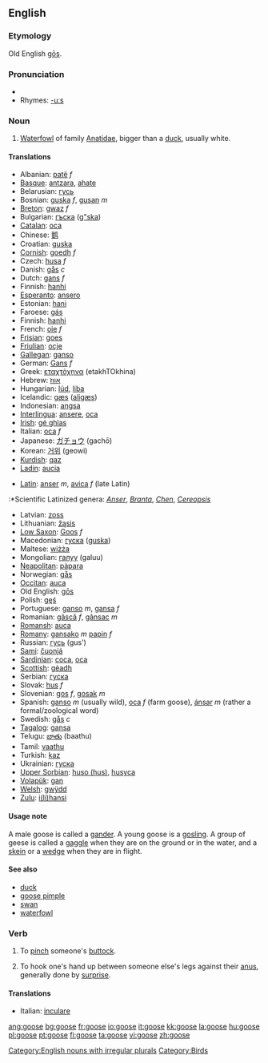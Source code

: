 ==English==
===Etymology===
Old English [[gos#Old English|gōs]].

===Pronunciation===
*{{IPA|/'guːs/}}
*Rhymes: [[Rhymes:English:-uːs|-uːs]]

===Noun===

{{en-noun|geese}}

# [[waterfowl|Waterfowl]] of family [[Anatidae]], bigger than a [[duck]], usually white.

====Translations====
{{top}}
*Albanian: [[patë]] ''f''
*[[Basque]]: [[antzara]], [[ahate]]
*Belarusian: [[гусь]]
*Bosnian: [[guska]] ''f'', [[gusan]] ''m''
*[[Breton]]: [[gwaz]] ''f''
*Bulgarian: [[гъска]] ([[g"ska]])
*[[Catalan]]: [[oca]]
*Chinese: [[鹅]]
*Croatian: [[guska]]
*[[Cornish]]: [[goedh]] ''f''
*Czech: [[husa]] ''f''
*Danish: [[gås]] ''c''
*Dutch: [[gans]] ''f''
*Finnish: [[hanhi]]
*[[Esperanto]]: [[ansero]]
*Estonian: [[hani]]
*Faroese: [[gás]]
*Finnish: [[hanhi]]
*French: [[oie]] ''f''
*[[Frisian]]: [[goes]]
*[[Friulian]]: [[ocje]]
*[[Gallegan]]: [[ganso]]
*German: [[Gans]] ''f''
*Greek: [[εταχτόχηνα]] (etakhTOkhina)
*Hebrew: [[:he:אוז|אווז]]
*Hungarian: [[lúd]], [[liba]]
*Icelandic: [[gæs]] ([[aligæs]]) {{f}}
*Indonesian: [[angsa]]
*[[Interlingua]]: [[ansere]], [[oca]]
*[[Irish]]: [[gé ghlas]]
*Italian: [[oca]] ''f''
*Japanese: [[ガチョウ]] (gachō)
*Korean: [[거위]] (geowi)
*[[Kurdish]]: [[qaz]]
*[[Ladin]]: [[aucia]]
{{mid}}
*[[Latin]]: [[anser]] ''m'', [[avica]] ''f'' (late Latin)
:*Scientific Latinized genera: ''[[Anser]]'', ''[[Branta]]'', ''[[Chen]]'', ''[[Cereopsis]]''
*Latvian: [[zoss]]
*Lithuanian: [[žąsis]]
*[[Low Saxon]]: [[Goos]] ''f''
*Macedonian: [[гуска]] ([[guska]])
*Maltese: [[wiżża]]
*Mongolian: [[галуу]] (galuu)
*[[Neapolitan]]: [[pàpara]]
*Norwegian: [[gås]]
*[[Occitan]]: [[auca]]
*Old English: [[gos#Old English|gōs]]
*Polish: [[gęś]]
*Portuguese: [[ganso]] ''m'', [[gansa]] ''f''
*Romanian: [[gâscă]] ''f'', [[gânsac]] ''m''
*[[Romansh]]: [[auca]]
*[[Romany]]: [[gansako]] ''m'' [[papin]] ''f''
*Russian: [[гусь]] (gus')
*[[Sami]]: [[čuonjá]]
*[[Sardinian]]: [[coca]], [[oca]]
*[[Scottish]]: [[gèadh]]
*Serbian: [[гуска]]
*Slovak: [[hus]] ''f''
*Slovenian: [[gos]] ''f'', [[gosak]] ''m''
*Spanish: [[ganso]] ''m'' (usually wild), [[oca]] ''f'' (farm goose), [[ánsar]] ''m'' (rather a formal/zoological word)
*Swedish: [[gås]] ''c''
*[[Tagalog]]: [[gansa]]
*Telugu: [[బాతు]] (baathu)
*Tamil: [[vaathu]]
*Turkish: [[kaz]]
*Ukrainian: [[гуска]]
*[[Upper Sorbian]]: [[huso (hus)]], [[husyca]]
*[[Volapük]]: [[gan]]
*[[Welsh]]: [[gwÿdd]]
*[[Zulu]]: [[i(li)hansi]]
{{bottom}}

====Usage note====
A male goose is called a [[gander]]. A young goose is a [[gosling]].
A group of geese is called a [[gaggle]] when they are on the ground or in the water, and a [[skein]] or a [[wedge]] when they are in flight.

====See also====
*[[duck]]
*[[goose pimple]]
*[[swan]]
*[[waterfowl]]

===Verb===
{{en-verb|goos|ing}}

# To [[pinch]] someone's [[buttock]].
#{{slang}} To hook one's hand up between someone else's legs against their [[anus]], generally done by [[surprise]].

====Translations====
*Italian: [[inculare]]

[[Category:English nouns with irregular plurals]]
[[Category:Birds]]

[[ang:goose]]
[[bg:goose]]
[[fr:goose]]
[[io:goose]]
[[it:goose]]
[[kk:goose]]
[[la:goose]]
[[hu:goose]]
[[pl:goose]]
[[pt:goose]]
[[fi:goose]]
[[ta:goose]]
[[vi:goose]]
[[zh:goose]]
